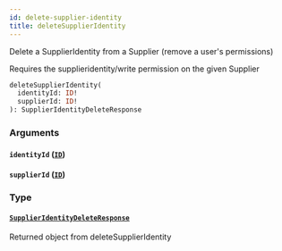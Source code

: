 ```yaml
---
id: delete-supplier-identity
title: deleteSupplierIdentity
---
```



Delete a SupplierIdentity from a Supplier (remove a user's permissions)

Requires the supplieridentity/write permission on the given Supplier


```graphql
deleteSupplierIdentity(
  identityId: ID!
  supplierId: ID!
): SupplierIdentityDeleteResponse

```


### Arguments

#### `identityId` ([`ID`](/developers/supplier-apis/supply-api/graphql/reference/scalars/id))




#### `supplierId` ([`ID`](/developers/supplier-apis/supply-api/graphql/reference/scalars/id))




### Type

#### [`SupplierIdentityDeleteResponse`](/developers/supplier-apis/supply-api/graphql/reference/objects/supplier-identity-delete-response) 

Returned object from deleteSupplierIdentity




